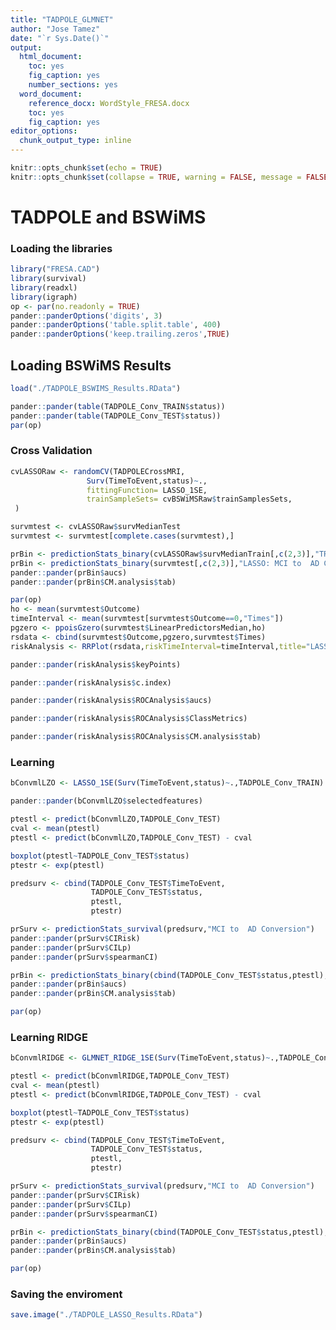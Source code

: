 ```yaml
---
title: "TADPOLE_GLMNET"
author: "Jose Tamez"
date: "`r Sys.Date()`"
output: 
  html_document: 
    toc: yes
    fig_caption: yes
    number_sections: yes
  word_document: 
    reference_docx: WordStyle_FRESA.docx
    toc: yes
    fig_caption: yes
editor_options:
  chunk_output_type: inline
---
```



```r
knitr::opts_chunk$set(echo = TRUE)
knitr::opts_chunk$set(collapse = TRUE, warning = FALSE, message = FALSE,comment = "#>")
```

# TADPOLE and BSWiMS

### Loading the libraries

```r
library("FRESA.CAD")
library(survival)
library(readxl)
library(igraph)
op <- par(no.readonly = TRUE)
pander::panderOptions('digits', 3)
pander::panderOptions('table.split.table', 400)
pander::panderOptions('keep.trailing.zeros',TRUE)

```

## Loading BSWiMS Results

```r

load("./TADPOLE_BSWIMS_Results.RData")

pander::pander(table(TADPOLE_Conv_TRAIN$status))
pander::pander(table(TADPOLE_Conv_TEST$status))
par(op)

```


### Cross Validation

```r

cvLASSORaw <- randomCV(TADPOLECrossMRI,
                 Surv(TimeToEvent,status)~.,
                 fittingFunction= LASSO_1SE,
                 trainSampleSets= cvBSWiMSRaw$trainSamplesSets,
 )

survmtest <- cvLASSORaw$survMedianTest
survmtest <- survmtest[complete.cases(survmtest),]

prBin <- predictionStats_binary(cvLASSORaw$survMedianTrain[,c(2,3)],"TRAIN: MCI to  AD Conversion")
prBin <- predictionStats_binary(survmtest[,c(2,3)],"LASSO: MCI to  AD Conversion")
pander::pander(prBin$aucs)
pander::pander(prBin$CM.analysis$tab)

par(op)
ho <- mean(survmtest$Outcome)
timeInterval <- mean(survmtest[survmtest$Outcome==0,"Times"])
pgzero <- ppoisGzero(survmtest$LinearPredictorsMedian,ho)
rsdata <- cbind(survmtest$Outcome,pgzero,survmtest$Times)
riskAnalysis <- RRPlot(rsdata,riskTimeInterval=timeInterval,title="LASSO")

pander::pander(riskAnalysis$keyPoints)

pander::pander(riskAnalysis$c.index)

pander::pander(riskAnalysis$ROCAnalysis$aucs)

pander::pander(riskAnalysis$ROCAnalysis$ClassMetrics)

pander::pander(riskAnalysis$ROCAnalysis$CM.analysis$tab)

```


### Learning

```r
bConvmlLZO <- LASSO_1SE(Surv(TimeToEvent,status)~.,TADPOLE_Conv_TRAIN)

pander::pander(bConvmlLZO$selectedfeatures)

ptestl <- predict(bConvmlLZO,TADPOLE_Conv_TEST)
cval <- mean(ptestl)
ptestl <- predict(bConvmlLZO,TADPOLE_Conv_TEST) - cval

boxplot(ptestl~TADPOLE_Conv_TEST$status)
ptestr <- exp(ptestl)

predsurv <- cbind(TADPOLE_Conv_TEST$TimeToEvent,
                  TADPOLE_Conv_TEST$status,
                  ptestl,
                  ptestr)

prSurv <- predictionStats_survival(predsurv,"MCI to  AD Conversion")
pander::pander(prSurv$CIRisk)
pander::pander(prSurv$CILp)
pander::pander(prSurv$spearmanCI)

prBin <- predictionStats_binary(cbind(TADPOLE_Conv_TEST$status,ptestl),"MCI to  AD Conversion")
pander::pander(prBin$aucs)
pander::pander(prBin$CM.analysis$tab)

par(op)

```



### Learning RIDGE

```r
bConvmlRIDGE <- GLMNET_RIDGE_1SE(Surv(TimeToEvent,status)~.,TADPOLE_Conv_TRAIN)

ptestl <- predict(bConvmlRIDGE,TADPOLE_Conv_TEST)
cval <- mean(ptestl)
ptestl <- predict(bConvmlRIDGE,TADPOLE_Conv_TEST) - cval

boxplot(ptestl~TADPOLE_Conv_TEST$status)
ptestr <- exp(ptestl)

predsurv <- cbind(TADPOLE_Conv_TEST$TimeToEvent,
                  TADPOLE_Conv_TEST$status,
                  ptestl,
                  ptestr)

prSurv <- predictionStats_survival(predsurv,"MCI to  AD Conversion")
pander::pander(prSurv$CIRisk)
pander::pander(prSurv$CILp)
pander::pander(prSurv$spearmanCI)

prBin <- predictionStats_binary(cbind(TADPOLE_Conv_TEST$status,ptestl),"MCI to  AD Conversion")
pander::pander(prBin$aucs)
pander::pander(prBin$CM.analysis$tab)

par(op)

```


### Saving the enviroment
```r
save.image("./TADPOLE_LASSO_Results.RData")


```


